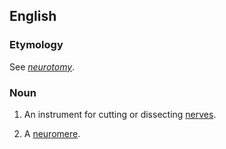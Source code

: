 ==English==

===Etymology===
See ''[[neurotomy]]''.

===Noun===
{{en-noun}}

# {{context|neurology|neuroscience}} An instrument for cutting or dissecting [[nerve]]s.
# {{context|neuroanatomy}} A [[neuromere]].